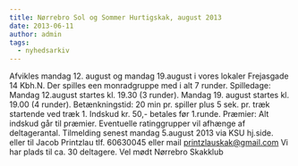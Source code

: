 ```yaml
---
title: Nørrebro Sol og Sommer Hurtigskak, august 2013
date: 2013-06-11
author: admin
tags:
  - nyhedsarkiv
---
```


Afvikles mandag 12. august og mandag 19.august i vores lokaler Frejasgade 14 Kbh.N. Der spilles een monradgruppe med i alt 7 runder. Spilledage: Mandag 12.august startes kl. 19.30 (3 runder). Mandag 19. august startes kl. 19.00 (4 runder). Betænkningstid: 20 min pr. spiller plus 5 sek. pr. træk startende ved træk 1. Indskud kr. 50,- betales før 1.runde. Præmier: Alt indskud går til præmier. Eventuelle ratinggrupper vil afhænge af deltagerantal. Tilmelding senest mandag 5.august 2013 via KSU hj.side. eller til Jacob Printzlau tlf. 60630045 eller mail printzlauskak@gmail.com Vi har plads til ca. 30 deltagere. Vel mødt Nørrebro Skakklub
